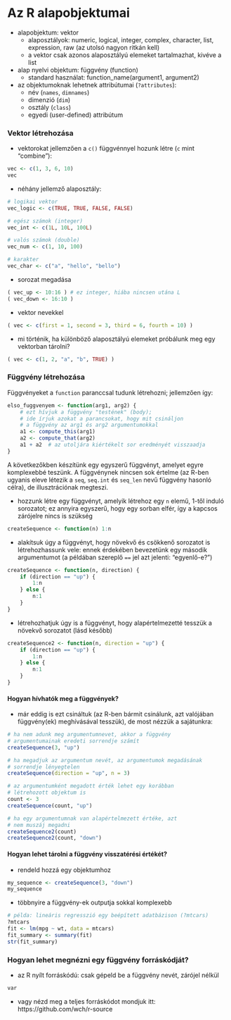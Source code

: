 # Az R alapobjektumai

- alapobjektum: vektor
    - alaposztályok: numeric, logical, integer, complex, character, list, expression, raw (az utolsó nagyon ritkán kell)
    - a vektor csak azonos alaposztályú elemeket tartalmazhat, kivéve a list
- alap nyelvi objektum: függvény (function)
    - standard használat: function_name(argument1, argument2)
- az objektumoknak lehetnek attribútumai (`?attributes`):
    - név (`names`, `dimnames`)  
    - dimenzió (`dim`)   
    - osztály (`class`)    
    - egyedi (user-defined) attribútum

### Vektor létrehozása

- vektorokat jellemzően a `c()` függvénnyel hozunk létre (`c` mint "combine"):
```r
vec <- c(1, 3, 6, 10)
vec
```

- néhány jellemző alaposztály:
```r
# logikai vektor
vec_logic <- c(TRUE, TRUE, FALSE, FALSE)

# egész számok (integer)
vec_int <- c(1L, 10L, 100L)

# valós számok (double)
vec_num <- c(1, 10, 100)

# karakter
vec_char <- c("a", "hello", "bello")
```

- sorozat megadása
```r
( vec_up <- 10:16 ) # ez integer, hiába nincsen utána L
( vec_down <- 16:10 )
```

- vektor nevekkel
```r
( vec <- c(first = 1, second = 3, third = 6, fourth = 10) )
```

- mi történik, ha különböző alaposztályú elemeket próbálunk meg egy vektorban tárolni?
```r
( vec <- c(1, 2, "a", "b", TRUE) )
```


### Függvény létrehozása

Függvényeket a `function` paranccsal tudunk létrehozni; jellemzően így:
```r
elso_fuggvenyem <- function(arg1, arg2) {
    # ezt hívjuk a függvény "testének" (body);
    # ide írjuk azokat a parancsokat, hogy mit csináljon
    # a függvény az arg1 és arg2 argumentumokkal
    a1 <- compute_this(arg1)
    a2 <- compute_that(arg2)
    a1 + a2  # az utoljára kiértékelt sor eredményét visszaadja
}
```

A következőkben készítünk egy egyszerű függvényt, amelyet egyre komplexebbé 
teszünk. A függvénynek nincsen sok értelme (az R-ben ugyanis eleve létezik a 
`seq`, `seq.int` és `seq_len` nevű függvény hasonló célra), de illusztrációnak
megteszi.

- hozzunk létre egy függvényt, amelyik létrehoz egy `n` elemű, 1-től induló 
sorozatot; ez annyira egyszerű, hogy egy sorban elfér, így a kapcsos zárójelre 
nincs is szükség
```r
createSequence <- function(n) 1:n
```

- alakítsuk úgy a függvényt, hogy növekvő és csökkenő sorozatot is 
létrehozhassunk vele: ennek érdekében bevezetünk egy második argumentumot 
(a példában szereplő `==` jel azt jelenti: "egyenlő-e?")
```r
createSequence <- function(n, direction) {
    if (direction == "up") {  
        1:n
    } else {
        n:1
    }
}
```

- létrehozhatjuk úgy is a függvényt, hogy alapértelmezetté tesszük a növekvő
sorozatot (lásd később)
```r
createSequence2 <- function(n, direction = "up") {
    if (direction == "up") {   
        1:n
    } else {
        n:1
    }
}
```

#### Hogyan hívhatók meg a függvények?
- már eddig is ezt csináltuk (az R-ben bármit csinálunk, azt valójában függvény(ek) meghívásával tesszük), de most nézzük a sajátunkra:
```r
# ha nem adunk meg argumentumnevet, akkor a függvény 
# argumentumainak eredeti sorrendje számít
createSequence(3, "up")

# ha megadjuk az argumentum nevét, az argumentumok megadásának
# sorrendje lényegtelen
createSequence(direction = "up", n = 3)

# az argumentumként megadott érték lehet egy korábban
# létrehozott objektum is
count <- 3
createSequence(count, "up")

# ha egy argumentumnak van alapértelmezett értéke, azt
# nem muszáj megadni
createSequence2(count)
createSequence2(count, "down")
```

#### Hogyan lehet tárolni a függvény visszatérési értékét?
- rendeld hozzá egy objektumhoz
```r
my_sequence <- createSequence(3, "down")
my_sequence
```

- többnyire a függvény-ek outputja sokkal komplexebb
```r
# példa: lineáris regresszió egy beépített adatbázison (?mtcars)
?mtcars
fit <- lm(mpg ~ wt, data = mtcars)
fit_summary <- summary(fit)
str(fit_summary)
```

### Hogyan lehet megnézni egy függvény forráskódját?

- az R nyílt forráskódú: csak gépeld be a függvény nevét, zárójel nélkül
```r
var
```

- vagy nézd meg a teljes forráskódot mondjuk itt: https://github.com/wch/r-source
